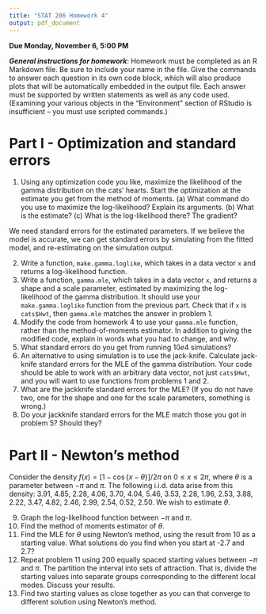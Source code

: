 ```yaml
---
title: "STAT 206 Homework 4"
output: pdf_document
---
```


**Due Monday, November 6, 5:00 PM**

***General instructions for homework***: Homework must be completed as an R Markdown file.  Be sure to include your name in the file.  Give the commands to answer each question in its own code block, which will also produce plots that will be automatically embedded in the output file. Each answer must be supported by written statements as well as any code used.  (Examining your various objects in the "Environment" section of RStudio is insufficient -- you must use scripted commands.)

Part I - Optimization and standard errors
==========

1. Using any optimization code you like, maximize the likelihood of the gamma distribution on the cats’ hearts. Start the optimization at the estimate you get from the method of moments.  (a) What command do you use to maximize the log-likelihood? Explain its arguments.  (b) What is the estimate?  (c) What is the log-likelihood there? The gradient?

We need standard errors for the estimated parameters. If we believe the model is accurate, we can get standard errors by simulating from the fitted model, and re-estimating on the simulation output.

2. Write a function, `make.gamma.loglike`, which takes in a data vector `x` and returns a log-likelihood function. 
3. Write a function, `gamma.mle`, which takes in a data vector `x`, and returns a shape and a scale parameter, estimated by maximizing the log-likelihood of the gamma distribution. It should use your `make.gamma.loglike` function from the previous part. Check that if `x` is `cats$Hwt`, then `gamma.mle` matches the answer in problem 1.
4. Modify the code from homework 4 to use your `gamma.mle` function, rather than the method-of-moments estimator. In addition to giving the modified code, explain in words what you had to change, and why.
5. What standard errors do you get from running $10e4$ simulations?
6. An alternative to using simulation is to use the jack-knife.  Calculate jack-knife standard errors for the MLE of the gamma distribution. Your code should be able to work with an arbitrary data vector, not just `cats$Hwt`, and you will want to use functions from problems 1 and 2.
7. What are the jackknife standard errors for the MLE? (If you do not have two, one for the shape and one for the scale parameters, something is wrong.)
8. Do your jackknife standard errors for the MLE match those you got in problem 5? Should they?

Part II - Newton's method
==========

Consider the density $f(x) = \left[ 1 - \cos\{x-\theta\}\right] / 2 \pi$ on $0 \le x \le 2 \pi$, where $\theta$ is a parameter between $-\pi$ and $\pi$.  The following i.i.d. data arise from this density: 3.91, 4.85, 2.28, 4.06, 3.70, 4.04, 5.46, 3.53, 2.28, 1.96, 2.53, 3.88, 2.22, 3.47, 4.82, 2.46, 2.99, 2.54, 0.52, 2.50.  We wish to estimate $\theta$.

9. Graph the log-likelihood function between $-\pi$ and $\pi$.
10. Find the method of moments estimator of $\theta$.
11. Find the MLE for $\theta$ using Newton's method, using the result from 10 as a starting value.  What solutions do you find when you start at -2.7 and 2.7?
12. Repeat problem 11 using 200 equally spaced starting values between $-\pi$ and $\pi$.  The partition the interval into sets of attraction.  That is, divide the starting values into separate groups corresponding to the different local modes.  Discuss your results.
13. Find two starting values as close together as you can that converge to different solution using Newton's method.